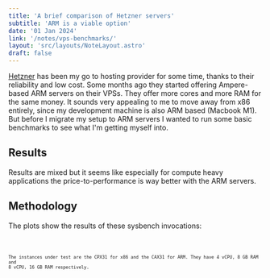 ```yaml
---
title: 'A brief comparison of Hetzner servers'
subtitle: 'ARM is a viable option'
date: '01 Jan 2024'
link: '/notes/vps-benchmarks/'
layout: 'src/layouts/NoteLayout.astro'
draft: false
---
```



<Title
	subtitle={frontmatter.subtitle}
	date={frontmatter.date}>
	{frontmatter.title}
</Title>

[Hetzner](https://www.hetzner.com/) has been my go to hosting provider for some
time, thanks to their reliability and low cost. Some months ago they started offering
Ampere-based ARM servers on their VPSs. They offer more cores and more RAM for the same money.
It sounds very appealing to me to move away from x86 entirely, since my development machine is
also ARM based (Macbook M1). But before I migrate my setup to ARM servers I wanted to run some
basic benchmarks to see what I'm getting myself into.

## Results

<CPUResults />
<MemoryResults />
<FileIOResults />

Results are mixed but it seems like especially for compute heavy applications the
price-to-performance is way better with the ARM servers.

## Methodology

The plots show the results of these sysbench invocations:

<Code value="sysbench cpu --threads=x run" />
<Code value="sysbench memory --threads=x run" />
<Code value="sysbench fileio --threads=x --file-test-mode=seqwr run" />
The instances under test are the CPX31 for x86 and the CAX31 for ARM. They have 4 vCPU, 8 GB RAM and
8 vCPU, 16 GB RAM respectively.
